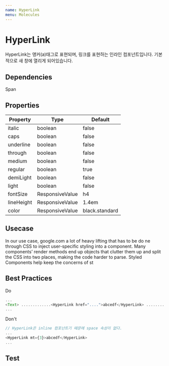 ```yaml
---
name: HyperLink
menu: Molecules
---
```



# HyperLink

HyperLink는 앵커(a)태그로 표현되며, 링크를 표현하는 인라인 컴포넌트입니다. 기본적으로 새 창에 열리게 되어있습니다.

## Dependencies
<App>
<Flex>
<Chip bg="blue.deep" color="#FFF">Span</Chip>
</Flex>
</App>

## Properties

|Property|Type|Default|
|-|-|-|
|italic| boolean | false |
|caps| boolean | false |
|underline| boolean | false |
|through| boolean | false |
|medium| boolean | false |
|regular| boolean | true |
|demiLight| boolean | false |
|light| boolean | false |
|fontSize| ResponsiveValue | h4 |
|lineHeight| ResponsiveValue | 1.4em |
|color| ResponsiveValue | black.standard |




## Usecase

<Playground>
  <App>
    <Box width={1/2}>
      <Text>
        In our use case, <HyperLink color="blue.royal" medium href="http://google.com">google.com </HyperLink> a lot of heavy lifting that has to be do
        ne through CSS to inject user-specific styling into a component. Many
        components’ render methods end up objects that clutter
        them up and split the CSS into two places, making the code harder to parse.
        Styled Components help keep the concerns of st
      </Text>
    </Box>
  </App>
</Playground>

## Best Practices

<App>
  <Chip bg="#00AA00" color="#FFF" width="100px">Do</Chip>
</App>

```javascript
...
<Text> .............<HyperLink href="....">abcedf</HyperLink> ...........</Text>
...
```

<App>
  <Chip bg="#AA0000" color="#FFF" width="100px">Don't</Chip>
</App>

```javascript
// HyperLink은 inline 컴포넌트기 때문에 space 속성이 없다. 
...
<HyperLink mt={3}>abcedf</HyperLink>
...
```

## Test